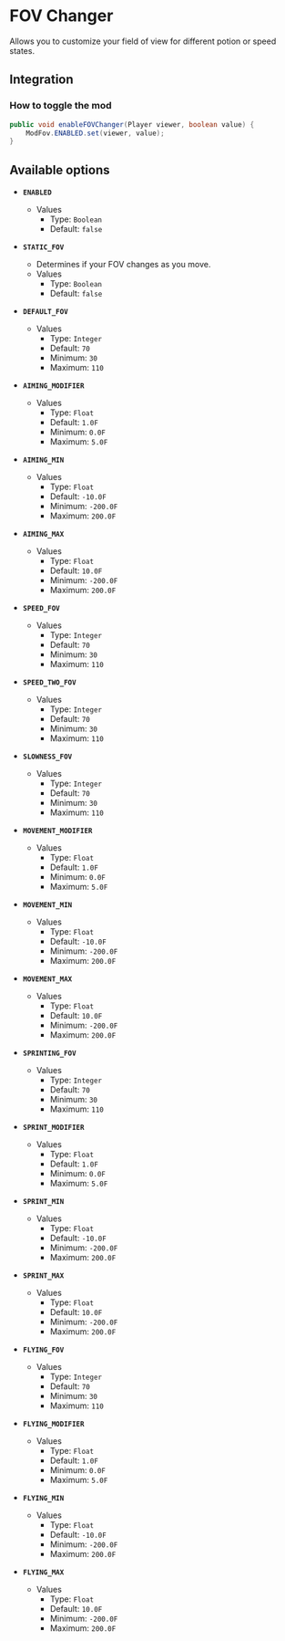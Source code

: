 # FOV Changer

Allows you to customize your field of view for different potion or speed states.

## Integration

### How to toggle the mod

```java
public void enableFOVChanger(Player viewer, boolean value) {
    ModFov.ENABLED.set(viewer, value);
}
```

## Available options

- __`ENABLED`__
    - Values
        - Type: `Boolean`
        - Default: `false`

- __`STATIC_FOV`__
    - Determines if your FOV changes as you move.
    - Values
        - Type: `Boolean`
        - Default: `false`

- __`DEFAULT_FOV`__
    - Values
        - Type: `Integer`
        - Default: `70`
        - Minimum: `30`
        - Maximum: `110`

- __`AIMING_MODIFIER`__
    - Values
        - Type: `Float`
        - Default: `1.0F`
        - Minimum: `0.0F`
        - Maximum: `5.0F`

- __`AIMING_MIN`__
    - Values
        - Type: `Float`
        - Default: `-10.0F`
        - Minimum: `-200.0F`
        - Maximum: `200.0F`

- __`AIMING_MAX`__
    - Values
        - Type: `Float`
        - Default: `10.0F`
        - Minimum: `-200.0F`
        - Maximum: `200.0F`

- __`SPEED_FOV`__
    - Values
        - Type: `Integer`
        - Default: `70`
        - Minimum: `30`
        - Maximum: `110`

- __`SPEED_TWO_FOV`__
    - Values
        - Type: `Integer`
        - Default: `70`
        - Minimum: `30`
        - Maximum: `110`

- __`SLOWNESS_FOV`__
    - Values
        - Type: `Integer`
        - Default: `70`
        - Minimum: `30`
        - Maximum: `110`

- __`MOVEMENT_MODIFIER`__
    - Values
        - Type: `Float`
        - Default: `1.0F`
        - Minimum: `0.0F`
        - Maximum: `5.0F`

- __`MOVEMENT_MIN`__
    - Values
        - Type: `Float`
        - Default: `-10.0F`
        - Minimum: `-200.0F`
        - Maximum: `200.0F`

- __`MOVEMENT_MAX`__
    - Values
        - Type: `Float`
        - Default: `10.0F`
        - Minimum: `-200.0F`
        - Maximum: `200.0F`

- __`SPRINTING_FOV`__
    - Values
        - Type: `Integer`
        - Default: `70`
        - Minimum: `30`
        - Maximum: `110`

- __`SPRINT_MODIFIER`__
    - Values
        - Type: `Float`
        - Default: `1.0F`
        - Minimum: `0.0F`
        - Maximum: `5.0F`

- __`SPRINT_MIN`__
    - Values
        - Type: `Float`
        - Default: `-10.0F`
        - Minimum: `-200.0F`
        - Maximum: `200.0F`

- __`SPRINT_MAX`__
    - Values
        - Type: `Float`
        - Default: `10.0F`
        - Minimum: `-200.0F`
        - Maximum: `200.0F`

- __`FLYING_FOV`__
    - Values
        - Type: `Integer`
        - Default: `70`
        - Minimum: `30`
        - Maximum: `110`

- __`FLYING_MODIFIER`__
    - Values
        - Type: `Float`
        - Default: `1.0F`
        - Minimum: `0.0F`
        - Maximum: `5.0F`

- __`FLYING_MIN`__
    - Values
        - Type: `Float`
        - Default: `-10.0F`
        - Minimum: `-200.0F`
        - Maximum: `200.0F`

- __`FLYING_MAX`__
    - Values
        - Type: `Float`
        - Default: `10.0F`
        - Minimum: `-200.0F`
        - Maximum: `200.0F`

